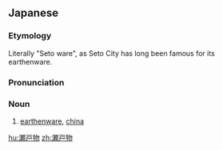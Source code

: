 ==Japanese==
{{ja-kanjitab|せ|と|もの|yomi=kun}}

===Etymology===
Literally "Seto ware", as Seto City has long been famous for its earthenware.

===Pronunciation===
{{ja-pron|せともの|y=kun}}

===Noun===
{{ja-noun|せともの}}

# [[earthenware]], [[china]]

[[hu:瀬戸物]]
[[zh:瀬戸物]]